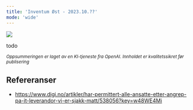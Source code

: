```yaml
---
title: 'Inventum Øst - 2023.10.??'
mode: 'wide'
---
```


<Frame>
<img src="/images/inventum.png" />
</Frame>

todo

<sup><i>Oppsummeringen er laget av en KI-tjeneste fra OpenAI. Innholdet er kvalitetssikret før publisering</i></sup>

## Refereranser
- https://www.digi.no/artikler/har-permittert-alle-ansatte-etter-angrep-pa-it-leverandor-vi-er-sjakk-matt/538056?key=w48WE4Mi
